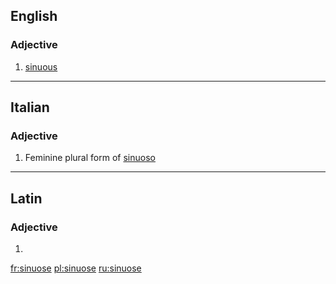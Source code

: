 ==English==

===Adjective===
{{en-adj}}

# [[sinuous]]
#: {{rfquotek|Loudon}}

----

==Italian==

===Adjective===
{{head|it|adjective form}}

# Feminine plural form of [[sinuoso]]

----

==Latin==

===Adjective===
{{la-adj-form|sinuōse}}

# {{inflection of|sinuōsus||voc|m|s|lang=la}}

[[fr:sinuose]]
[[pl:sinuose]]
[[ru:sinuose]]